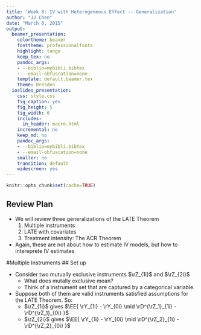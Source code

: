 ```yaml
---
title: 'Week 8: IV with Heterogeneous Effect -- Generalization'
author: "JJ Chen"
date: "March 6, 2015"
output:
  beamer_presentation:
    colortheme: beaver
    fonttheme: professionalfonts
    highlight: tango
    keep_tex: no
    pandoc_args:
    - --biblio=mybibli.bibtex
    - --email-obfuscation=none
    template: default.beamer.tex
    theme: Dresden
  ioslides_presentation:
    css: style.css
    fig_caption: yes
    fig_height: 5
    fig_width: 6
    includes:
      in_header: macro.html
    incremental: no
    keep_md: no
    pandoc_args:
    - --biblio=mybibli.bibtex
    - --email-obfuscation=none
    smaller: no
    transition: default
    widescreen: yes
---
```


```r
knitr::opts_chunk$set(cache=TRUE)
```

## Review Plan

- We will review three generalizations of the LATE Theorem
    1. Multiple instruments
    2. LATE with covariates
    3. Treatment intensity: The ACR Theorem
- Again, these are not about how to estimate IV models, but how to intereprete IV estimates

#Multiple Instruments
## Set up

- Consider two mutually exclusive instruments $\rZ_{1i}$ and $\rZ_{2i}$
    - What does mutally exclusive mean? 
    - Think of a instrument set that are captured by a categorical variable.
- Suppose both of them are valid instruments satisfied assumptions for the LATE Theorem. So:
    - $\rZ_{1i}$ gives $\EE{ \rY_{1i} - \rY_{0i} \mid \rD^{\rZ_1}_{1i} - \rD^{\rZ_1}_{0i} }$
    - $\rZ_{2i}$ gives $\EE{ \rY_{1i} - \rY_{0i} \mid \rD^{\rZ_2}_{1i} - \rD^{\rZ_2}_{0i} }$